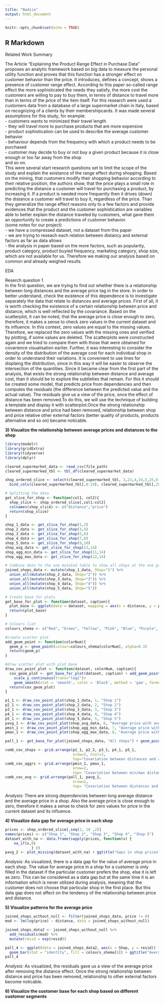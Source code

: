 ```yaml
---
title: "Nadiia"
output: html_document
---
```


```r
knitr::opts_chunk$set(echo = TRUE)
```

## R Markdown

Related Work Summary

The Article "Explaining the Product Range Effect in Purchase Data" proposes an analytic framework based on big data to measure the personal utility function and proves that this function has a stronger
effect on customer behavior than the price. It introduces, defines a concept, shows a presence of
customer range effect. According to this paper so-called range effect the more sophisticated the
needs they satisfy, the more cost the customers are willing to pay to buy them, in terms of distance to travel more than in terms of the price of the item itself. For this research were used a customers data from a database of a large supermarket chain in Italy, based on recognizing of a clients by their membershipcards. It was made several assumptions for this study, for example:<br />
  - customers wants to minimized their travel length <br />
  - they will travel more to purchase products that are more expensive <br />
  - product sophistication can be used to describe the average customer behavior <br />
  - behaviour depends from the frequency with which a product needs to be purchased <br />
  - customer may decide to buy or not buy a given product because it is close enough or too far away from the shop <br />
  and so on. <br />
  This were several start research questions set to limit the scope of the study and explain the existance of the range effect during shopping. Based on the mining, that customers modify their
shopping behavior according to their relative position, the authors show, that the price
plays a small role in predicting the distance a customer will travel for purchasing a product, by increasing it. If a product is needed more frequently then it drives (down) the distance a
customer will travel to buy it, regardless of the price. Than they generalize the range effect reasons only to a few factors and provide evidences that the product and the customer sophistication are variables able to better explain the distance traveled by customers, what gave them an opportunity to create a predictions of customer behavior.
<br />
  (some notes for our project) <br />
  - we have a compressed dataset, not a dataset from this paper <br />
  - we are trying to reseach each relation between distancy and external factors as far as data allows <br />
  - the analysis in paper based on the more factors, such as popularity, product category, product buyied frequency, marketing category, shop size,
which are not available for us. Therefore we making our analysis based on common and already weighed results 

EDA

Reserch question 1
<br />
  In the first question, we are trying to find out whether there is a relationship between long distances and the average price tag in the store. In order to better understand, check the existence of this dependence is to investigate separately the data that relate to distances and average prices.
First of all, it is worth checking the existence of a certain relationship between price and distance, which is well reflected by the covariance.
Based on the scatterplot, it can be noted, that the average price is close enough to zero, therefore, it makes a sense to check zero values in the current dataset and its influence. In this context, zero values are equal to the missing values. Therefore, we replaced the zero values with the missing ones and verified by plotting, if some values are deleted. The scatterplots were constructed again and we tried to compare them with those that were obtained for covarience visualisation earlier.
Further, it was interesting to consider the density of the distribution of the average cost for each individual shop in order to understand their variations. It is convenient to use lines for displaing the distribution, since in this way it will be easier to observe the intersection of the quantities.
Since it became clear from the first part of the analysis, that exists the strong relationship between distance and average cost, than it should be to explore the subtleties that remain. For this it should be created some model, that predicts price from dependencies and then computes the residuals (the difference between the predicted value and the actual value). The residuals give us a view of the price, once the effect of distance has been removed.To do this, we will use the technique of building a template and display it with scatterplot.Once the strong relationship between distance and price had been removed, relationship between shop and price relative other external factors (better quality of products, products alternative and so on) became noticable.

__3) Visualize the relationship between average prices and distances to the shop__

```r
library(modelr)
library(gridExtra)
library(tidyverse)
library(dplyr)

cleared_supermarket_data <- read_csv(file_path)
cleared_supermarked_tbl <- tbl_df(cleared_supermarket_data)

shop_ordered_slice <- select(cleared_supermarked_tbl, 3,23,4,24,5,25,6,26,7,27) %>% 
  bind_cols(cleared_supermarked_tbl[,8:10], cleared_supermarked_tbl[,28])

# Splitting the data
get_slice_for_shop <- function(col1, col2){
  shop_slice <- shop_ordered_slice[,col1:col2]
  colnames(shop_slice) <- c("distance","price")
  return(shop_slice)
}

shop_1_data <- get_slice_for_shop(1,2)
shop_2_data <- get_slice_for_shop(3,4)
shop_3_data <- get_slice_for_shop(5,6)
shop_4_data <- get_slice_for_shop(7,8)
shop_5_data <- get_slice_for_shop(9,10)
shop_avg_data <- get_slice_for_shop(13,14)
shop_agg_min_data <- get_slice_for_shop(11,14)
shop_agg_max_data <- get_slice_for_shop(12,14)

# Combine data to the one mutated table to show all shops at the one graph
joined_shops_data <- mutate(shop_1_data, Shop="1") %>%
  union_all(mutate(shop_2_data, Shop="2")) %>%
  union_all(mutate(shop_3_data, Shop="3")) %>%
  union_all(mutate(shop_4_data, Shop="4")) %>%
  union_all(mutate(shop_5_data, Shop="5")) 

# Create base for plots
get_base_for_plot <- function(dataset, caption){
  plot_base <- ggplot(data = dataset, mapping = aes(x = distance, y = price)) + ggtitle(caption)
  return(plot_base)
}

# Colours list
colours_shema <- c("Red", "Green", "Yellow", "Pink", "Blue", "Purple", "steelblue1", "tomato1")

#create scatter plot
add_geom_point <- function(colorNum){
  geom_p <- geom_point(colour=colours_shema[colorNum], alpha=0.3)
  return(geom_p)
}

#draw scatter plot with plot base
draw_cov_point_plot <- function(dataset, colorNum, caption){
  cov_geom_plot <- get_base_for_plot(dataset, caption) + add_geom_point(colorNum) +       
    scale_y_continuous(trans="log2")+ 
    geom_smooth(stat = 'smooth', color = 'Black', method = 'gam', formula = y ~ s(x, bs = "cs")) 
  return(cov_geom_plot)
}

p1_1 <- draw_cov_point_plot(shop_1_data, 1, "Shop 1")
p2_1 <- draw_cov_point_plot(shop_2_data, 2, "Shop 2")
p3_1 <- draw_cov_point_plot(shop_3_data, 3, "Shop 3")
p4_1 <- draw_cov_point_plot(shop_4_data, 4, "Shop 4")
p5_1 <- draw_cov_point_plot(shop_5_data, 5, "Shop 5")
pavg_1 <- draw_cov_point_plot(shop_avg_data, 6, "Average price with average distance")
pmin_1 <- draw_cov_point_plot(shop_agg_min_data, 7, "Average price with min distance")
pmax_1 <- draw_cov_point_plot(shop_agg_max_data, 8, "Average price with max distance")

pall_1 <- get_base_for_plot(joined_shops_data, "All shops") + geom_point(mapping = aes(colour = Shop), alpha=0.3) 

comb_cov_shops <- grid.arrange(p1_1, p2_1, p3_1, p4_1, p5_1, 
                               nrow=2, ncol=3, 
                               top="Covariation between distances and average prices")
comb_cov_aggrs <- grid.arrange(pmin_1, pmax_1,
                               nrow=2,
                               top= "Covariation between min/max distances and average prices")
comb_cov_avg <- grid.arrange(pall_1, pavg_1,
                               nrow=2,
                               top= "Covariation between distances and average prices (aggregeted)")

```

_Analysis:_ There are strong dependencies between long average distance and the average price in a shop. Also the average price is close enough to zero, therefore it makes a sense to check for zero values for price in the current dataset and its influence.

__4) Visualize data gap for average price in each shop__

```r

prices <- shop_ordered_slice[,seq(2, 10 ,2)]
names(prices) <- c("Shop 1", "Shop 2", "Shop 3", "Shop 4", "Shop 5")
dataset_with_na <- data.frame(sapply(prices, function(x) { 
    na_if(x,0)
            } ))
pavg_2 <- plot_missing(dataset_with_na) + ggtitle("Gaps in shop prices")


```

_Analysis:_ As visualized, there is a data gap for the value of average price in each shop. The value for average price in a shop for a customer is only filled in the dataset if the particular customer prefers the shop, else it is left as zero. This can be considered as a data gap but at the same time it is an information which is never utilized during analysis, meaning that the customer does not choose that particular shop in the first place. But this data gap does not affect on the tendency of the relationship between price and distance.

__5) Visualize patterns for the average price__

```r
joined_shops_without_null <- filter(joined_shops_data, price != 0)
mod <- lm(log(price) ~ distance, data = joined_shops_without_null)

joined_shops_data2 <- joined_shops_without_null %>% 
  add_residuals(mod) %>% 
  mutate(resid = exp(resid))

pall_4 <- ggplot(data = joined_shops_data2, aes(x = Shop, y = resid)) + 
  geom_bar(stat = "identity", fill = colours_shema[6]) + ggtitle("Average price pattern")
pall_4
```

_Analysis:_ As visualized, the residuals gave us a view of the average price after removing the distance effect. Once the strong relationship between distance and price has been removed, relationship to other external factors become noticable.

__6) Visualize the customer base for each shop based on different customer segments__